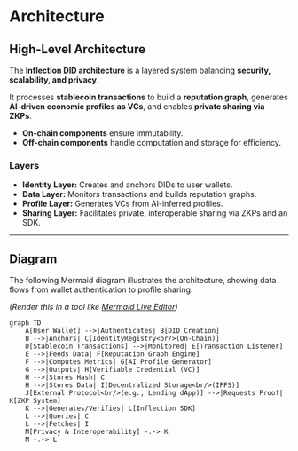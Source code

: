 # Architecture

## High-Level Architecture
The **Inflection DID architecture** is a layered system balancing **security, scalability, and privacy**.  

It processes **stablecoin transactions** to build a **reputation graph**, generates **AI-driven economic profiles as VCs**, and enables **private sharing via ZKPs**.  

- **On-chain components** ensure immutability.  
- **Off-chain components** handle computation and storage for efficiency.  

### Layers
- **Identity Layer:** Creates and anchors DIDs to user wallets.  
- **Data Layer:** Monitors transactions and builds reputation graphs.  
- **Profile Layer:** Generates VCs from AI-inferred profiles.  
- **Sharing Layer:** Facilitates private, interoperable sharing via ZKPs and an SDK.  

---

## Diagram
The following Mermaid diagram illustrates the architecture, showing data flows from wallet authentication to profile sharing.  

*(Render this in a tool like [Mermaid Live Editor](https://mermaid.live))*  

```mermaid
graph TD
    A[User Wallet] -->|Authenticates| B[DID Creation]
    B -->|Anchors| C[IdentityRegistry<br/>(On-Chain)]
    D[Stablecoin Transactions] -->|Monitored| E[Transaction Listener]
    E -->|Feeds Data| F[Reputation Graph Engine]
    F -->|Computes Metrics| G[AI Profile Generator]
    G -->|Outputs| H[Verifiable Credential (VC)]
    H -->|Stores Hash| C
    H -->|Stores Data| I[Decentralized Storage<br/>(IPFS)]
    J[External Protocol<br/>(e.g., Lending dApp)] -->|Requests Proof| K[ZKP System]
    K -->|Generates/Verifies| L[Inflection SDK]
    L -->|Queries| C
    L -->|Fetches| I
    M[Privacy & Interoperability] -.-> K
    M -.-> L
